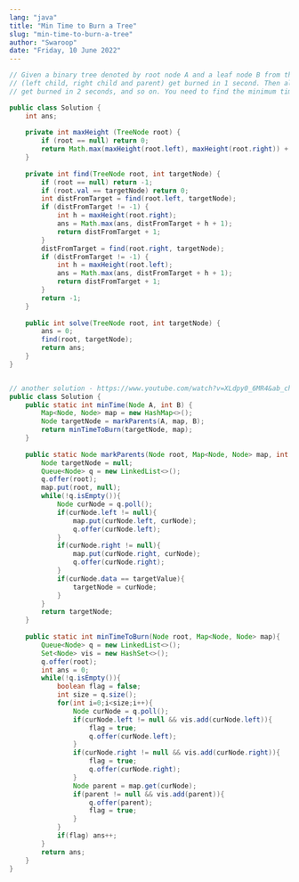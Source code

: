 ```yaml
---
lang: "java"
title: "Min Time to Burn a Tree"
slug: "min-time-to-burn-a-tree"
author: "Swaroop"
date: "Friday, 10 June 2022"
---
```

```java
// Given a binary tree denoted by root node A and a leaf node B from this tree. It is known that all nodes connected to a given node 
// (left child, right child and parent) get burned in 1 second. Then all the nodes which are connected through one intermediate
// get burned in 2 seconds, and so on. You need to find the minimum time required to burn the complete binary tree.

public class Solution {
    int ans;
    
    private int maxHeight (TreeNode root) {
        if (root == null) return 0;
        return Math.max(maxHeight(root.left), maxHeight(root.right)) + 1;
    }
    
    private int find(TreeNode root, int targetNode) {
        if (root == null) return -1;
        if (root.val == targetNode) return 0;
        int distFromTarget = find(root.left, targetNode);
        if (distFromTarget != -1) {
            int h = maxHeight(root.right);
            ans = Math.max(ans, distFromTarget + h + 1);
            return distFromTarget + 1;
        }
        distFromTarget = find(root.right, targetNode);
        if (distFromTarget != -1) {
            int h = maxHeight(root.left);
            ans = Math.max(ans, distFromTarget + h + 1);
            return distFromTarget + 1;
        }
        return -1;
    }
    
    public int solve(TreeNode root, int targetNode) {
        ans = 0;
        find(root, targetNode);
        return ans;
    }
}


// another solution - https://www.youtube.com/watch?v=XLdpy0_6MR4&ab_channel=CodeHelp-byBabbar
public class Solution {
    public static int minTime(Node A, int B) {
        Map<Node, Node> map = new HashMap<>();
        Node targetNode = markParents(A, map, B);
        return minTimeToBurn(targetNode, map);
    }
    
    public static Node markParents(Node root, Map<Node, Node> map, int targetValue){
        Node targetNode = null;
        Queue<Node> q = new LinkedList<>();
        q.offer(root);
        map.put(root, null);
        while(!q.isEmpty()){
            Node curNode = q.poll();
            if(curNode.left != null){
                map.put(curNode.left, curNode);
                q.offer(curNode.left);
            }
            if(curNode.right != null){
                map.put(curNode.right, curNode);
                q.offer(curNode.right);
            }
            if(curNode.data == targetValue){
                targetNode = curNode;
            }
        }
        return targetNode;
    }
    
    public static int minTimeToBurn(Node root, Map<Node, Node> map){
        Queue<Node> q = new LinkedList<>();
        Set<Node> vis = new HashSet<>();
        q.offer(root);
        int ans = 0;
        while(!q.isEmpty()){
            boolean flag = false;
            int size = q.size();
            for(int i=0;i<size;i++){
                Node curNode = q.poll();
                if(curNode.left != null && vis.add(curNode.left)){
                    flag = true;
                    q.offer(curNode.left);
                }
                if(curNode.right != null && vis.add(curNode.right)){
                    flag = true;
                    q.offer(curNode.right);
                }
                Node parent = map.get(curNode);
                if(parent != null && vis.add(parent)){
                    q.offer(parent);
                    flag = true;
                }
            }
            if(flag) ans++;
        }
        return ans;
    }
}
```